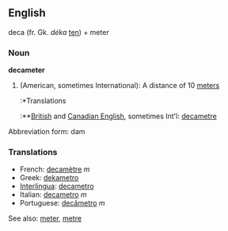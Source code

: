 ==English==

deca (fr. Gk. ''d&eacute;ka'' [[ten]]) + meter

===Noun===
'''decameter'''

#(American, sometimes International): A distance of 10 [[meter]]s
#:*Translations
#:**[[British English|British]] and [[Canadian English]], sometimes Int'l: [[decametre]]

Abbreviation form: dam

===Translations===

*French: [[decamètre]] ''m''
*Greek: [[dekametro]]
*[[Interlingua]]: [[decametro]]
*Italian: [[decametro]] ''m''
*Portuguese: [[decâmetro]] ''m''

See also: [[meter]], [[metre]]